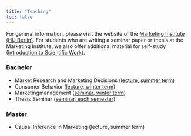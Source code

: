 ```yaml
---
title: "Teaching"
toc: false
---
```


For general information, please visit the website of the [Marketing Institute (HU Berlin)](https://www.wiwi.hu-berlin.de/de/professuren/bwl/marketing/studium). For students who are writing a seminar paper or thesis at the Marketing Institute, we also offer additional material for self-study ([Introduction to Scientific Work](https://www.wiwi.hu-berlin.de/de/professuren/bwl/marketing/studium/ba-studiengaenge/709002-einfuehrung-in-das-wissenschaftliche-arbeiten-020922-1.pdf)).

### Bachelor

-   Market Research and Marketing Decisions ([lecture, summer term](https://www.wiwi.hu-berlin.de/de/professuren/bwl/marketing/studium/ba-studiengaenge/syllabus-mfme-sose-2024-70687.pdf))
-   Consumer Behavior ([lecture, winter term](https://www.wiwi.hu-berlin.de/de/professuren/bwl/marketing/studium/ba-studiengaenge/syllabus-konsumentenverhalten-ws-24_25-707100.pdf))
-   Marketingmanagement ([seminar, winter term](https://www.wiwi.hu-berlin.de/de/professuren/bwl/marketing/studium/ba-studiengaenge/syllabus-70708-se-zum-marketingmanagement-ws-24_25.pdf))
-   Thesis Seminar ([seminar, each semester](https://www.wiwi.hu-berlin.de/de/professuren/bwl/marketing/studium/ba-studiengaenge/syllabus-709001-studienabschlusssem-marketingkonsumentenverh-ws-24_25.pdf))

### Master

-   Causal Inference in Marketing (lecture, summer term)
